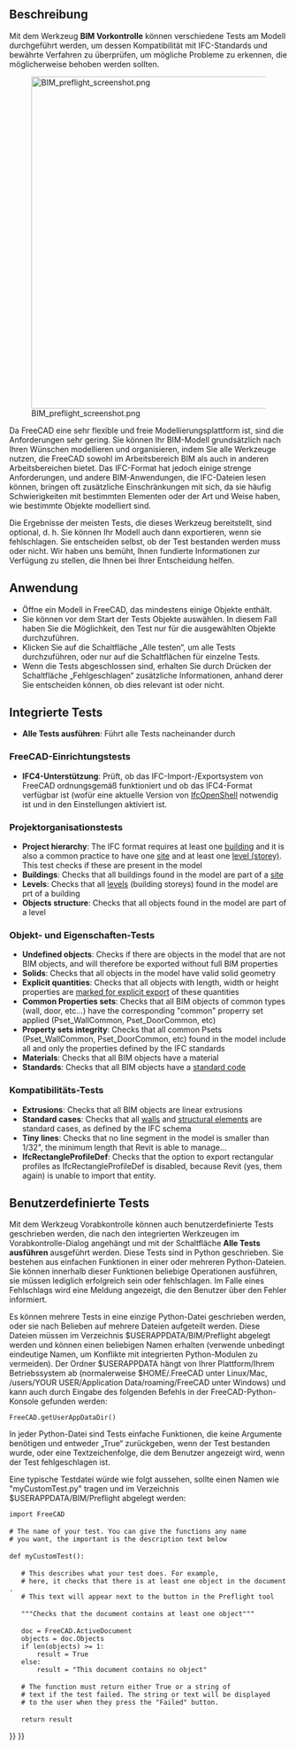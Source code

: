 <languages/>

{{Docnav/de
|[[Arch_Schedule/de|Ablaufplan]]
|[[BIM_TogglePanels/de|AnzeigenUmschalten]]
|[[BIM_Workbench/de|BIM]]
|IconL=Arch_Schedule.svg
|IconR=BIM_TogglePanels.svg
|IconC=Workbench_BIM.svg
}}

{{GuiCommand/de
|Name=BIM Preflight
|Name/de=BIM Vorabkontrolle
|MenuLocation=Manage → Vorabkontrollen...
|Workbenches=[[BIM_Workbench/de|BIM]]
}}

<span id="Description"></span>
==Beschreibung==

Mit dem Werkzeug '''BIM Vorkontrolle''' können verschiedene Tests am Modell durchgeführt werden, um dessen Kompatibilität mit IFC-Standards und bewährte Verfahren zu überprüfen, um mögliche Probleme zu erkennen, die möglicherweise behoben werden sollten.

[[Image:BIM preflight screenshot.png|600px]]

Da FreeCAD eine sehr flexible und freie Modellierungsplattform ist, sind die Anforderungen sehr gering. Sie können Ihr BIM-Modell grundsätzlich nach Ihren Wünschen modellieren und organisieren, indem Sie alle Werkzeuge nutzen, die FreeCAD sowohl im Arbeitsbereich BIM als auch in anderen Arbeitsbereichen bietet. Das IFC-Format hat jedoch einige strenge Anforderungen, und andere BIM-Anwendungen, die IFC-Dateien lesen können, bringen oft zusätzliche Einschränkungen mit sich, da sie häufig Schwierigkeiten mit bestimmten Elementen oder der Art und Weise haben, wie bestimmte Objekte modelliert sind.

Die Ergebnisse der meisten Tests, die dieses Werkzeug bereitstellt, sind optional, d. h. Sie können Ihr Modell auch dann exportieren, wenn sie fehlschlagen. Sie entscheiden selbst, ob der Test bestanden werden muss oder nicht. Wir haben uns bemüht, Ihnen fundierte Informationen zur Verfügung zu stellen, die Ihnen bei Ihrer Entscheidung helfen.

<span id="Usage"></span>
==Anwendung==

* Öffne ein Modell in FreeCAD, das mindestens einige Objekte enthält.
* Sie können vor dem Start der Tests Objekte auswählen. In diesem Fall haben Sie die Möglichkeit, den Test nur für die ausgewählten Objekte durchzuführen.
* Klicken Sie auf die Schaltfläche „Alle testen“, um alle Tests durchzuführen, oder nur auf die Schaltflächen für einzelne Tests.
* Wenn die Tests abgeschlossen sind, erhalten Sie durch Drücken der Schaltfläche „Fehlgeschlagen“ zusätzliche Informationen, anhand derer Sie entscheiden können, ob dies relevant ist oder nicht.

<span id="Builtin_tests"></span>
==Integrierte Tests==

* '''Alle Tests ausführen''': Führt alle Tests nacheinander durch

<span id="FreeCAD_setup_tests"></span>
===FreeCAD-Einrichtungstests===

* '''IFC4-Unterstützung''': Prüft, ob das IFC-Import-/Exportsystem von FreeCAD ordnungsgemäß funktioniert und ob das IFC4-Format verfügbar ist (wofür eine aktuelle Version von [[Arch IFC/de|IfcOpenShell]] notwendig ist und in den Einstellungen aktiviert ist.

<span id="Project_organization_tests"></span>
===Projektorganisationstests===

* '''Project hierarchy''': The IFC format requires at least one [[Arch Building|building]] and it is also a common practice to have one [[Arch Site|site]] and at least one [[Arch BuildingPart|level (storey)]]. This test checks if these are present in the model
* '''Buildings''': Checks that all buildings found in the model are part of a [[Arch Site|site]]
* '''Levels''': Checks that all [[Arch BuildingPart|levels]] (building storeys) found in the model are prt of a building
* '''Objects structure''': Checks that all objects found in the model are part of a level

<span id="Objects_&amp;_property_tests"></span>
===Objekt- und Eigenschaften-Tests===

* '''Undefined objects''': Checks if there are objects in the model that are not BIM objects, and will therefore be exported without full BIM properties
* '''Solids''': Checks that all objects in the model have valid solid geometry
* '''Explicit quantities''': Checks that all objects with length, width or height properties are [[BIM IfcQuantities|marked for explicit export]] of these quantities
* '''Common Properties sets''': Checks that all BIM objects of common types (wall, door, etc...) have the corresponding "common" properry set applied (Pset_WallCommon, Pset_DoorCommon, etc)
* '''Property sets integrity''': Checks that all common Psets (Pset_WallCommon, Pset_DoorCommon, etc) found in the model include all and only the properties defined by the IFC standards
* '''Materials''': Checks that all BIM objects have a material
* '''Standards''': Checks that all BIM objects have a [[BIM Classification|standard code]]

<span id="Compatibility_tests"></span>
===Kompatibilitäts-Tests===

* '''Extrusions''': Checks that all BIM objects are linear extrusions
* '''Standard cases''': Checks that all [[Arch Wall|walls]] and [[Arch Structure|structural elements]] are standard cases, as defined by the IFC schema
* '''Tiny lines''': Checks that no line segment in the model is smaller than 1/32", the minimum length that Revit is able to manage...
* '''IfcRectangleProfileDef''': Checks that the option to export rectangular profiles as IfcRectangleProfileDef is disabled, because Revit (yes, them again) is unable to import that entity.

<span id="Custom_tests"></span>
==Benutzerdefinierte Tests==

Mit dem Werkzeug Vorabkontrolle können auch benutzerdefinierte Tests geschrieben werden, die nach den integrierten Werkzeugen im Vorabkontrolle-Dialog angehängt und mit der Schaltfläche '''Alle Tests ausführen''' ausgeführt werden. Diese Tests sind in Python geschrieben. Sie bestehen aus einfachen Funktionen in einer oder mehreren Python-Dateien. Sie können innerhalb dieser Funktionen beliebige Operationen ausführen, sie müssen lediglich erfolgreich sein oder fehlschlagen. Im Falle eines Fehlschlags wird eine Meldung angezeigt, die den Benutzer über den Fehler informiert.

Es können mehrere Tests in eine einzige Python-Datei geschrieben werden, oder sie nach Belieben auf mehrere Dateien aufgeteilt werden. Diese Dateien müssen im Verzeichnis $USERAPPDATA/BIM/Preflight abgelegt werden und können einen beliebigen Namen erhalten (verwende unbedingt eindeutige Namen, um Konflikte mit integrierten Python-Modulen zu vermeiden). Der Ordner $USERAPPDATA hängt von Ihrer Plattform/Ihrem Betriebssystem ab (normalerweise $HOME/.FreeCAD unter Linux/Mac, /users/YOUR USER/Application Data/roaming/FreeCAD unter Windows) und kann auch durch Eingabe des folgenden Befehls in der FreeCAD-Python-Konsole gefunden werden:

 FreeCAD.getUserAppDataDir()

In jeder Python-Datei sind Tests einfache Funktionen, die keine Argumente benötigen und entweder „True“ zurückgeben, wenn der Test bestanden wurde, oder eine Textzeichenfolge, die dem Benutzer angezeigt wird, wenn der Test fehlgeschlagen ist.

Eine typische Testdatei würde wie folgt aussehen, sollte einen Namen wie "myCustomTest.py" tragen und im Verzeichnis $USERAPPDATA/BIM/Preflight abgelegt werden:

 import FreeCAD
 
 # The name of your test. You can give the functions any name
 # you want, the important is the description text below
 
 def myCustomTest():
 
    # This describes what your test does. For example,
    # here, it checks that there is at least one object in the document.
    # This text will appear next to the button in the Preflight tool
 
    """Checks that the document contains at least one object"""
 
    doc = FreeCAD.ActiveDocument
    objects = doc.Objects
    if len(objects) >= 1:
        result = True
    else:
        result = "This document contains no object"
 
    # The function must return either True or a string of
    # text if the test failed. The string or text will be displayed
    # to the user when they press the "Failed" button.
 
    return result


{{Docnav/de
|[[Arch_Schedule/de|Ablaufplan]]
|[[BIM_TogglePanels/de|AnzeigenUmschalten]]
|[[BIM_Workbench/de|BIM]]
|IconL=Arch_Schedule.svg
|IconR=BIM_TogglePanels.svg
|IconC=Workbench_BIM.svg
}}

{{BIM_Tools_navi{{#translation:}}}}
{{Userdocnavi{{#translation:}}}}